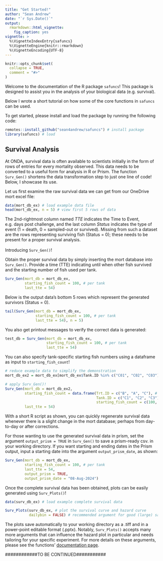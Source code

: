 ```yaml
---
title: "Get Started!"
author: "Sean Andrew"
date: "`r Sys.Date()`"
output: 
  rmarkdown::html_vignette:
    fig_caption: yes
vignette: >
  %\VignetteIndexEntry{safuncs}
  %\VignetteEngine{knitr::rmarkdown}
  %\VignetteEncoding{UTF-8}
---
```


```r
knitr::opts_chunk$set(
  collapse = TRUE,
  comment = "#>"
)
```

Welcome to the documentation of the R package `safuncs`! This package is designed to assist you in the analysis of your biological data (e.g. survival).

Below I wrote a short tutorial on how some of the core functions in `safuncs` can be used.

To get started, please install and load the package by running the following code:
```r
remotes::install_github("sean4andrew/safuncs") # install package
library(safuncs) # load
```

## Survival Analysis

At ONDA, survival data is often available to scientists initially in the form of rows of entries for every mortality observed. This data needs to be converted to a useful form for analysis in R or Prism. The function `Surv_Gen()` shortens the data transformation step to just one line of code! Below, I showcase its use.

Let us first examine the raw survival data we can get from our OneDrive mort excel file: 
```r
data(mort_db_ex) # load example data file
head(mort_db_ex, n = 5) # view first 5 rows of data
```
The 2nd-rightmost column named *TTE* indicates the Time to Event, e.g. days post challenge, and the last column *Status* indicates the type of event (1 = death, 0 = sampled-out or survived). Missing from such a dataset are the rows representing surviving fish (Status = 0); these needs to be present for a proper survival analysis.
<br>
<br>
Introducing `Surv_Gen()`!

Obtain the proper survival data by simply inserting the mort database into `Surv_Gen()`. Provide a time (TTE) indicating until when other fish survived and the starting number of fish used per tank.
```r
Surv_Gen(mort_db = mort_db_ex,
         starting_fish_count = 100, # per tank
         last_tte = 54)
```

Below is the output data's bottom 5 rows which represent the generated survivors (Status = 0).
```r
tail(Surv_Gen(mort_db = mort_db_ex,
              starting_fish_count = 100, # per tank
              last_tte = 54), n = 5)
```

You also get printout messages to verify the correct data is generated:
```r
test_db = Surv_Gen(mort_db = mort_db_ex,
                   starting_fish_count = 100, # per tank
                   last_tte = 54)
```


You can also specify tank-specific starting fish numbers using a dataframe as input to `starting_fish_count`!
```r
# reduce example data to simplify the demonstration
mort_db_ex2 = mort_db_ex[mort_db_ex$Tank.ID %in% c("C01", "C02", "C03"),]

# apply Surv_Gen()!
Surv_Gen(mort_db = mort_db_ex2,
         starting_fish_count = data.frame(Trt.ID = c("B", "A", "C"), # a vector of treatment groups for the specified tanks
                                          Tank.ID = c("C1", "C2", "C3"), # a vector with ALL tanks in the study
                                          starting_fish_count = c(100, 100, 50)), # a vector of fish numbers in same order as Tank.IDs
         last_tte = 54)
```
With a short R script as shown, you can quickly regenerate survival data whenever there is a slight change in the mort database; perhaps from day-to-day or after corrections. 

For those wanting to use the generated survival data in prism, set the argument `output_prism = TRUE` in `Surv_Gen()` to save a prism-ready csv. in your working directory. If you want starting and ending dates in the Prism output, input a starting date into the argument `output_prism_date`, as shown:
```r
Surv_Gen(mort_db = mort_db_ex,
         starting_fish_count = 100, # per tank
         last_tte = 54,
         output_prism = TRUE,
         output_prism_date = "08-Aug-2024")
```

Once the complete survival data has been obtained, plots can be easily generated using `Surv_Plots()`!
```r
data(surv_db_ex) # load example complete survival data

Surv_Plots(surv_db_ex, # plot the survival curve and hazard curve
           dailybin = FALSE) # recommended argument for good (large) sample size datasets
```
The plots save automatically to your working directory as a .tiff and in a power-point editable format (.pptx). Notably, `Surv_Plots()` accepts many more arguments that can influence the hazard plot in particular and needs tailoring for your specific experiment. For more details on these arguments, please see the functions' [documentation page](https://sean4andrew.github.io/safuncs/reference/Surv_Plots.html).

############TO BE CONTINUED###########
